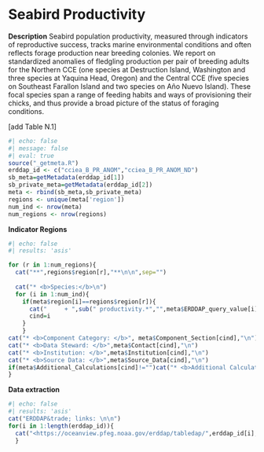 # Seabird Productivity

**Description** Seabird population productivity, measured through indicators of reproductive success, tracks marine environmental conditions and often reflects forage production near breeding colonies. We report on standardized anomalies of fledgling production per pair of breeding adults for the Northern CCE (one species at Destruction Island, Washington and three species at Yaquina Head, Oregon) and the Central CCE (five species on Southeast Farallon Island and two species on Año Nuevo Island). These focal species span a range of feeding habits and ways of provisioning their chicks, and thus provide a broad picture of the status of foraging conditions.

\[add Table N.1\]

```r
#| echo: false
#| message: false
#| eval: true
source("_getmeta.R")
erddap_id <- c("cciea_B_PR_ANOM","cciea_B_PR_ANOM_ND")
sb_meta=getMetadata(erddap_id[1])
sb_private_meta=getMetadata(erddap_id[2])
meta <- rbind(sb_meta,sb_private_meta)
regions <- unique(meta['region'])
num_ind <- nrow(meta)
num_regions <- nrow(regions)
```

**Indicator Regions**
```r
#| echo: false
#| results: 'asis'

for (r in 1:num_regions){
  cat("**",regions$region[r],"**\n\n",sep="")
  
  cat("* <b>Species:</b>\n")
  for (i in 1:num_ind){
    if(meta$region[i]==regions$region[r]){
      cat("     + ",sub(" productivity.*","",meta$ERDDAP_query_value[i]),"\n")
      cind=i
    }
    }
cat("* <b>Component Category: </b>", meta$Component_Section[cind],"\n")
cat("* <b>Data Steward: </b>",meta$Contact[cind],"\n")
cat("* <b>Institution: </b>",meta$Institution[cind],"\n")
cat("* <b>Source Data: </b>",meta$Source_Data[cind],"\n")
if(meta$Additional_Calculations[cind]!="")cat("* <b>Additional Calculations: </b>",meta$Additional_Calculations[cind],"\n\n")
}
```

**Data extraction**

```r
#| echo: false
#| results: 'asis'
cat("ERDDAP&trade; links: \n\n")
for(i in 1:length(erddap_id)){
  cat("<https://oceanview.pfeg.noaa.gov/erddap/tabledap/",erddap_id[i],".html> \n",sep="")
  }
```
